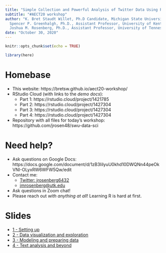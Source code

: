 ```yaml
---
title: "Simple Collection and Powerful Analysis of Twitter Data Using R"
subtitle: "#AECT20 workshop"
author: "K. Bret Staudt Willet, Ph.D Candidate, Michigan State University;
  Spencer P. Greenhalgh, Ph.D., Assistant Professor, University of Kentucky;
  Joshua M. Rosenberg, Ph.D., Assistant Professor, University of Tennessee, Knoxville"
date: "October 30, 2020"
---
```


```r
knitr::opts_chunk$set(echo = TRUE)

library(here)
```

# Homebase

- This website: https://bretsw.github.io/aect20-workshop/
- RStudio Cloud (with links to the *demo docs*): 
  - Part 1: https://rstudio.cloud/project/1421785
  - Part 2: https://rstudio.cloud/project/1427304
  - Part 3: https://rstudio.cloud/project/1427304
  - Part 4: https://rstudio.cloud/project/1427304
  
- Repository with all files for today's workshop: https://github.com/jrosen48/swu-data-sci

# Need help?

- Ask questions on Google Docs: https://docs.google.com/document/d/1zB3IilyuU0khd10DWQNn44peOkVNI-OLyxRW6WFW5Qw/edit
- Contact me:
  * [Twitter: jrosenberg6432](https://twitter.com/jrosenberg6432)
  * [jmrosenberg@utk.edu](mailto:jmrosenberg@utk.edu)
- Ask questions in Zoom chat!
- Please reach out *with anything at all*! Learning R is hard at first.

# Slides

- [1 - Setting up](1-setting-up.html)
- [2 - Data visualization and exploration](2-data-viz-and-data-exploration.html)
- [3 - Modeling and preparing data](3-modeling-and-preparing.html)
- [4 - Text analysis and beyond](4-text-analysis-and-beyond.html)
